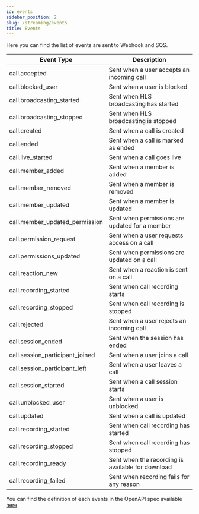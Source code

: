 ```yaml
---
id: events
sidebar_position: 2
slug: /streaming/events
title: Events
---
```


Here you can find the list of events are sent to Webhook and SQS.

| Event Type                      | Description                                       |
|---------------------------------|---------------------------------------------------|
| call.accepted                   | Sent when a user accepts an incoming call         |
| call.blocked_user               | Sent when a user is blocked                       |
| call.broadcasting_started       | Sent when HLS broadcasting has started            |
| call.broadcasting_stopped       | Sent when HLS broadcasting is stopped             |
| call.created                    | Sent when a call is created                       |
| call.ended                      | Sent when a call is marked as ended               |
| call.live_started               | Sent when a call goes live                        |
| call.member_added               | Sent when a member is added                       |
| call.member_removed             | Sent when a member is removed                     |
| call.member_updated             | Sent when a member is updated                     |
| call.member_updated_permission  | Sent when permissions are updated for a member    |
| call.permission_request         | Sent when a user requests access on a call        |
| call.permissions_updated        | Sent when permissions are updated on a call       |
| call.reaction_new               | Sent when a reaction is sent on a call            |
| call.recording_started          | Sent when call recording starts                   |
| call.recording_stopped          | Sent when call recording is stopped               |
| call.rejected                   | Sent when a user rejects an incoming call         |
| call.session_ended              | Sent when the session has ended                   |
| call.session_participant_joined | Sent when a user joins a call                     |
| call.session_participant_left   | Sent when a user leaves a call                    |
| call.session_started            | Sent when a call session starts                   |
| call.unblocked_user             | Sent when a user is unblocked                     |
| call.updated                    | Sent when a call is updated                       |
| call.recording_started          | Sent when call recording has started              |
| call.recording_stopped          | Sent when call recording has stopped              |
| call.recording_ready            | Sent when the recording is available for download |
| call.recording_failed           | Sent when recording fails for any reason          |


You can find the definition of each events in the OpenAPI spec available [here](https://github.com/GetStream/protocol/blob/main/openapi/video-openapi.yaml)
